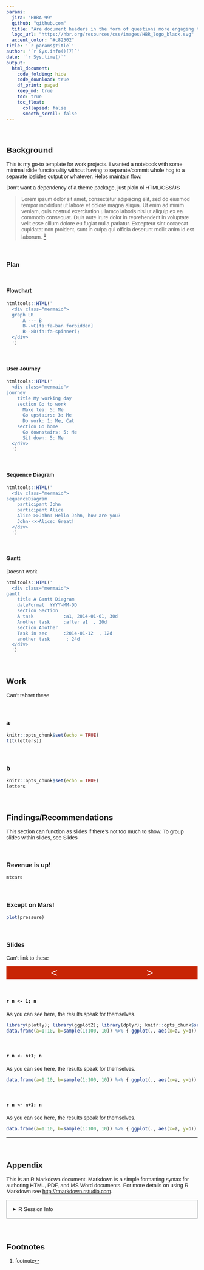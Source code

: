 ```yaml
---
params:
  jira: "HBRA-99"
  github: "github.com"
  title: "Are document headers in the form of questions more engaging than statements?"
  logo_url: "https://hbr.org/resources/css/images/HBR_logo_black.svg"
  accent_color: "#c82502"
title: '`r params$title`'
author: '`r Sys.info()[7]`'
date: '`r Sys.time()`'
output: 
  html_document:
    code_folding: hide
    code_download: true
    df_print: paged
    keep_md: true
    toc: true
    toc_float: 
      collapsed: false
      smooth_scroll: false
---
```


<style>
@import url('https://fonts.googleapis.com/css?family=Source+Sans+Pro&display=swap');

body {font-family: "Source Sans Pro", sans-serif !important;}
h1, h2, h3, h4, h5 {font-weight: 700 !important; padding-top: 2rem;}
a {color: `r params$accent_color`}
.author, .date {padding-top: 1rem;}
.main-container{max-width: 85% !important;}

/* ---- TOC ---- */
.list-group-item.active, .list-group-item.active:focus, .list-group-item.active:hover {background-color: `r params$accent_color`; border-color: `r params$accent_color`; margin-left: -2rem; padding-left: 2rem;}
.tocify, .nav-tabs > li > a {webkit-border-radius: unset; moz-border-radius: unset; border-radius: unset;}
.tocify::before {background-image: url(`r params$logo_url`); padding: 2rem; display: inline-block; content: ""; width: 100%; height: 100px; background-size: 150px; background-position: center; background-repeat: no-repeat;}
.tocify:nth-child(1) ul:nth-child(1)::before {content: "`r params$title`"; padding-left: .25rem; display: inline-block;}
.tocify ul li:first-of-type {margin-top: 1rem;}
.tocify {padding-top: 2rem; padding-bottom: 2rem;}
.tocify-header {text-indent: unset !important; padding-left: 2rem;}
ul.tocify-header {padding-left: 1rem;}
#tocify-header0 {padding-top: 2rem;}
.nav-tabs {padding-top: 1rem;}

/* diagrammer/mermaid */
/* .DiagrammeR {height: unset !important;}
.mermaid .node rect, .node circle, .node ellipse, .node polygon {fill: #ebf0f0; stroke: #abafb0;}
*/

summary {padding: 1rem; border: 1px solid #abafb0;}

/* slide stuff */
.noselect {
  -webkit-touch-callout: none; /* iOS Safari */
    -webkit-user-select: none; /* Safari */
     -khtml-user-select: none; /* Konqueror HTML */
       -moz-user-select: none; /* Firefox */
        -ms-user-select: none; /* Internet Explorer/Edge */
            user-select: none; /* Non-prefixed version, currently
                                  supported by Chrome and Opera */
}

.nav-arrow { font-size: 30px; background: #C82505; color: white; cursor: pointer; display: block; text-align: center }

.fixed-height { max-height: 400px !important; overflow: auto; }

</style>

<script src="https://cdnjs.cloudflare.com/ajax/libs/mermaid/8.5.1/mermaid.min.js"></script>

<script>
function goBackward() {
  let previous = Array.from(document.querySelectorAll(".tabnav > ul.nav > li")).indexOf(document.querySelector(".tabnav > ul.nav > li.active"))-1;
  document.querySelectorAll(".tabnav > ul.nav > li > a")[previous].click()
};

function goForward() {
  document.querySelector(".tabnav > ul.nav > li.active + li > a").click();
};
</script>


## Background

This is my go-to template for work projects. I wanted a notebook with some minimal slide functionality without having to separate/commit whole hog to a separate ioslides output or whatever. Helps maintain flow. 

Don't want a dependency of a theme package, just plain ol HTML/CSS/JS

> Lorem ipsum dolor sit amet, consectetur adipiscing elit, sed do eiusmod tempor incididunt ut labore et dolore magna aliqua. Ut enim ad minim veniam, quis nostrud exercitation ullamco laboris nisi ut aliquip ex ea commodo consequat. Duis aute irure dolor in reprehenderit in voluptate velit esse cillum dolore eu fugiat nulla pariatur. Excepteur sint occaecat cupidatat non proident, sunt in culpa qui officia deserunt mollit anim id est laborum. [^1]


[^1]: footnote

### Plan {.tabset}

#### Flowchart
```r
htmltools::HTML('
  <div class="mermaid">
  graph LR
      A --- B
      B-->C[fa:fa-ban forbidden]
      B-->D(fa:fa-spinner);
  </div>
  ')
```


#### User Journey 
```r
htmltools::HTML('
  <div class="mermaid">
journey
    title My working day
    section Go to work
      Make tea: 5: Me
      Go upstairs: 3: Me
      Do work: 1: Me, Cat
    section Go home
      Go downstairs: 5: Me
      Sit down: 5: Me
  </div>
  ')
```

#### Sequence Diagram
```r
htmltools::HTML('
  <div class="mermaid">
sequenceDiagram
    participant John
    participant Alice
    Alice->>John: Hello John, how are you?
    John-->>Alice: Great!
  </div>
  ')
```

#### Gantt
Doesn't work
```r
htmltools::HTML('
  <div class="mermaid">
gantt
    title A Gantt Diagram
    dateFormat  YYYY-MM-DD
    section Section
    A task           :a1, 2014-01-01, 30d
    Another task     :after a1  , 20d
    section Another
    Task in sec      :2014-01-12  , 12d
    another task      : 24d
  </div>
  ')
```


## Work {.tabset}
Can't tabset these

### a {.fixed-height}
```r
knitr::opts_chunk$set(echo = TRUE)
t(t(letters))
```

### b {.fixed-height}
```r
knitr::opts_chunk$set(echo = TRUE)
letters
```


## Findings/Recommendations {.tabset}
This section can function as slides if there's not too much to show. To group slides within slides, see Slides

### Revenue is up!

```r
mtcars
```

### Except on Mars!

```r
plot(pressure)
```


### Slides {.tabset .tabnav}
Can't link to these

<div style="width: 100% !important;">
<span class="nav-arrow noselect" style="float:left; width: 50%;" onclick="goBackward()"><</span>
<span class="nav-arrow noselect" onclick="goForward()">></span>
</div>

#### `r n <- 1; n` 
As you can see here, the results speak for themselves. 
```r
library(plotly); library(ggplot2); library(dplyr); knitr::opts_chunk$set(out.width = "100%")
data.frame(a=1:10, b=sample(1:100, 10)) %>% { ggplot(., aes(x=a, y=b)) + geom_point()} %>% ggplotly(.)
```

#### `r n <- n+1; n`
As you can see here, the results speak for themselves. 
```r
data.frame(a=1:10, b=sample(1:100, 10)) %>% { ggplot(., aes(x=a, y=b)) + geom_point()} %>% ggplotly(.)
```

#### `r n <- n+1; n`
As you can see here, the results speak for themselves. 
```r
data.frame(a=1:10, b=sample(1:100, 10)) %>% { ggplot(., aes(x=a, y=b)) + geom_point()} %>% ggplotly(.)
```


---

## Appendix

This is an R Markdown document. Markdown is a simple formatting syntax for authoring HTML, PDF, and MS Word documents. For more details on using R Markdown see <http://rmarkdown.rstudio.com>.

<details><summary>R Session Info</summary>

```r
sessionInfo()
```

</details>

<style>
.footnotes hr {display: none;}
</style>

## Footnotes

<script>
    var config = {
        startOnLoad:true,
        flowchart:{
            useMaxWidth:false,
            htmlLabels:true
        }
    };
    mermaid.initialize(config);
</script>

